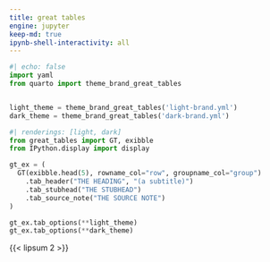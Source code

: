 ```yaml
---
title: great tables
engine: jupyter
keep-md: true
ipynb-shell-interactivity: all
---
```


```python
#| echo: false
import yaml
from quarto import theme_brand_great_tables


light_theme = theme_brand_great_tables('light-brand.yml')
dark_theme = theme_brand_great_tables('dark-brand.yml')
```


```python
#| renderings: [light, dark]
from great_tables import GT, exibble
from IPython.display import display

gt_ex = (
  GT(exibble.head(5), rowname_col="row", groupname_col="group")
    .tab_header("THE HEADING", "(a subtitle)")
    .tab_stubhead("THE STUBHEAD")
    .tab_source_note("THE SOURCE NOTE")
)

gt_ex.tab_options(**light_theme)
gt_ex.tab_options(**dark_theme)
```

{{< lipsum 2 >}}